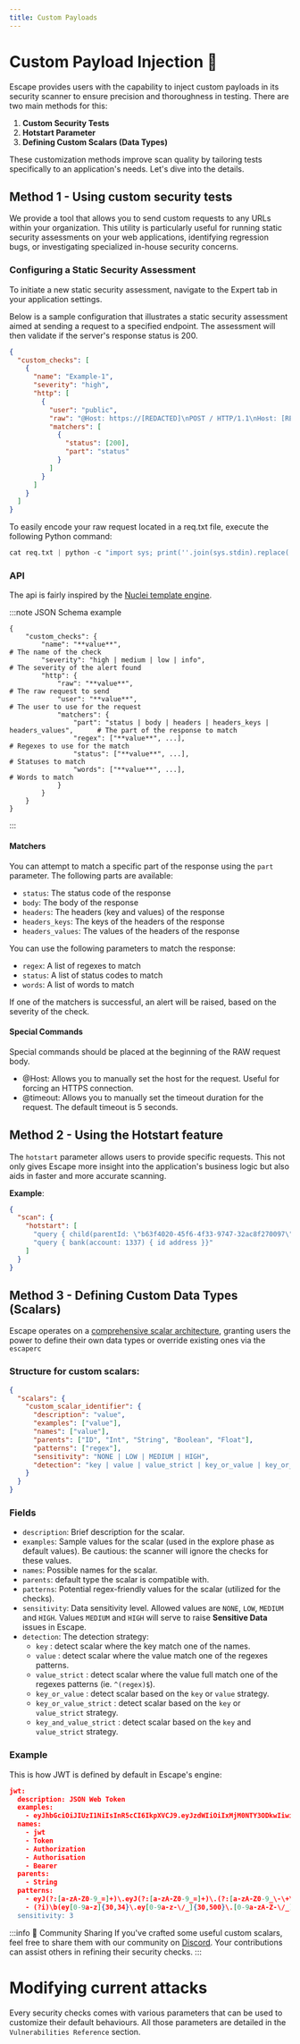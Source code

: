```yaml
---
title: Custom Payloads
---
```



# Custom Payload Injection 💉

Escape provides users with the capability to inject custom payloads in its security scanner to ensure precision and thoroughness in testing. There are two main methods for this:

1. **Custom Security Tests**
2. **Hotstart Parameter**
3. **Defining Custom Scalars (Data Types)**

These customization methods improve scan quality by tailoring tests specifically to an application's needs. Let's dive into the details.

## Method 1 - Using custom security tests

<BetaBadge />

We provide a tool that allows you to send custom requests to any URLs within your organization. This utility is particularly useful for running static security assessments on your web applications, identifying regression bugs, or investigating specialized in-house security concerns.

### Configuring a Static Security Assessment

To initiate a new static security assessment, navigate to the Expert tab in your application settings.

Below is a sample configuration that illustrates a static security assessment aimed at sending a request to a specified endpoint. The assessment will then validate if the server's response status is 200.

```json
{
  "custom_checks": [
    {
      "name": "Example-1",
      "severity": "high",
      "http": [
        {
          "user": "public",
          "raw": "@Host: https://[REDACTED]\nPOST / HTTP/1.1\nHost: [REDACTED]\nContent-Type: application/json\nContent-Length: 194\n\n{\"query\":\"query {\n    debug(test: \\\"y\\\") {\n        id\n        username\n        credit_card {\n            belong_to {\n                id\n            }\n        }\n    }\n}\",\"variables\":{}}",
          "matchers": [
            {
              "status": [200],
              "part": "status"
            }
          ]
        }
      ]
    }
  ]
}
```

To easily encode your raw request located in a req.txt file, execute the following Python command:

```python
cat req.txt | python -c "import sys; print(''.join(sys.stdin).replace('\n', '\\\\n').replace('\\\\\"', '\\\\\\\\\"').replace('\"', '\\\\\"'))"
```

### API

The api is fairly inspired by the [Nuclei template engine](https://docs.nuclei.sh/template-guide/introduction).

:::note JSON Schema example

```
{
    "custom_checks": {
        "name": "**value**",                                                            # The name of the check
        "severity": "high | medium | low | info",                                       # The severity of the alert found
        "http": {
            "raw": "**value**",                                                         # The raw request to send
            "user": "**value**",                                                        # The user to use for the request
            "matchers": {
                "part": "status | body | headers | headers_keys | headers_values",      # The part of the response to match
                "regex": ["**value**", ...],                                            # Regexes to use for the match
                "status": ["**value**", ...],                                           # Statuses to match
                "words": ["**value**", ...],                                            # Words to match
            }
        }
    }
}
```

:::

#### Matchers

You can attempt to match a specific part of the response using the `part` parameter. The following parts are available:

- `status`: The status code of the response
- `body`: The body of the response
- `headers`: The headers (key and values) of the response
- `headers_keys`: The keys of the headers of the response
- `headers_values`: The values of the headers of the response

You can use the following parameters to match the response:

- `regex`: A list of regexes to match
- `status`: A list of status codes to match
- `words`: A list of words to match

If one of the matchers is successful, an alert will be raised, based on the severity of the check.

#### Special Commands

Special commands should be placed at the beginning of the RAW request body.

- @Host: Allows you to manually set the host for the request. Useful for forcing an HTTPS connection.
- @timeout: Allows you to manually set the timeout duration for the request. The default timeout is 5 seconds.

## Method 2 - Using the Hotstart feature

The `hotstart` parameter allows users to provide specific requests. This not only gives Escape more insight into the application's business logic but also aids in faster and more accurate scanning.

**Example**:

```json
{
  "scan": {
    "hotstart": [
      "query { child(parentId: \"b63f4020-45f6-4f33-9747-32ac8f270097\" ) { id name birthdate }}",
      "query { bank(account: 1337) { id address }}"
    ]
  }
}
```

## Method 3 - Defining Custom Data Types (Scalars)

Escape operates on a [comprehensive scalar architecture](/advanced-usage/data-types-reference), granting users the power to define their own data types or override existing ones via the `escaperc`

### Structure for custom scalars:

```json
{
  "scalars": {
    "custom_scalar_identifier": {
      "description": "value",
      "examples": ["value"],
      "names": ["value"],
      "parents": ["ID", "Int", "String", "Boolean", "Float"],
      "patterns": ["regex"],
      "sensitivity": "NONE | LOW | MEDIUM | HIGH",
      "detection": "key | value | value_strict | key_or_value | key_or_value_strict | key_and_value_strict"
    }
  }
}
```

### Fields

- `description`: Brief description for the scalar.
- `examples`: Sample values for the scalar (used in the explore phase as default values). Be cautious: the scanner will ignore the checks for these values.
- `names`: Possible names for the scalar.
- `parents`: default type the scalar is compatible with.
- `patterns`: Potential regex-friendly values for the scalar (utilized for the checks).
- `sensitivity`: Data sensitivity level. Allowed values are `NONE`, `LOW`, `MEDIUM` and `HIGH`. Values `MEDIUM` and `HIGH` will serve to raise **Sensitive Data** issues in Escape.
- `detection`: The detection strategy:
  - `key` : detect scalar where the key match one of the names.
  - `value` : detect scalar where the value match one of the regexes patterns.
  - `value_strict` : detect scalar where the value full match one of the regexes patterns (ie. `^(regex)$`).
  - `key_or_value` : detect scalar based on the `key` or `value` strategy.
  - `key_or_value_strict` : detect scalar based on the `key` or `value_strict` strategy.
  - `key_and_value_strict` : detect scalar based on the `key` and `value_strict` strategy.

### Example

This is how JWT is defined by default in Escape's engine:

```json
jwt:
  description: JSON Web Token
  examples:
    - eyJhbGciOiJIUzI1NiIsInR5cCI6IkpXVCJ9.eyJzdWIiOiIxMjM0NTY3ODkwIiwibmFtZSI6IkpvaG4gRG9lIiwiaWF0IjoxNTE2MjM5MDIyfQ.SflKxwRJSMeKKF2QT4fwpMeJf36POk6yJV_adQssw5c
  names:
    - jwt
    - Token
    - Authorization
    - Authorisation
    - Bearer
  parents:
    - String
  patterns:
    - eyJ(?:[a-zA-Z0-9_=]+)\.eyJ(?:[a-zA-Z0-9_=]+)\.(?:[a-zA-Z0-9_\-\+\/=]*)
    - (?i)\b(ey[0-9a-z]{30,34}\.ey[0-9a-z-\/_]{30,500}\.[0-9a-zA-Z-\/_]{10,200}={0,2})(?:['|\"|\n|\r|\s|\x60|;]|$)
  sensitivity: 3
```

:::info 🤖 Community Sharing
If you've crafted some useful custom scalars, feel free to share them with our community on [Discord](https://discord.escape.tech/). Your contributions can assist others in refining their security checks.
:::

# Modifying current attacks

Every security checks comes with various parameters that can be used to customize their default behaviours. All those parameters are detailed in the `Vulnerabilities Reference` section.
